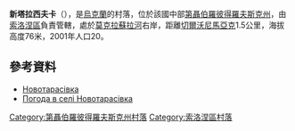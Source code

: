 {{coord|48|16|23|N|34|39|33|E|scale:30000_region:UA|display=title}}

'''新塔拉西夫卡'''（{{lang-uk|Новотарасівка}}），是[[烏克蘭|烏克蘭]]的村落，位於該國中部[[第聶伯羅彼得羅夫斯克州|第聶伯羅彼得羅夫斯克州]]，由[[索洛涅區|索洛涅區]]負責管轄，處於[[莫克拉蘇拉河|莫克拉蘇拉河]]右岸，距離[[切爾沃尼馬亞克_(索洛涅區)|切爾沃尼馬亞克]]1.5公里，海拔高度76米，2001年人口20。

==參考資料==
*[http://gska2.rada.gov.ua/pls/z7502/A005?rdat1=06.12.2007&rf7571=6502 Новотарасівка]{{dead link|date=2018年3月 |bot=InternetArchiveBot |fix-attempted=yes }}
* [http://weather.in.ua/ua/dnepropetrovskaja/18226 Погода в селі Новотарасівка] {{Wayback|url=http://weather.in.ua/ua/dnepropetrovskaja/18226 |date=20160607111751 }}

{{DEFAULTSORT:Новотарасівка}}
[[Category:第聶伯羅彼得羅夫斯克州村落|Category:第聶伯羅彼得羅夫斯克州村落]]
[[Category:索洛涅區村落|Category:索洛涅區村落]]


{{Dnipropetrovsk-geo-stub}}